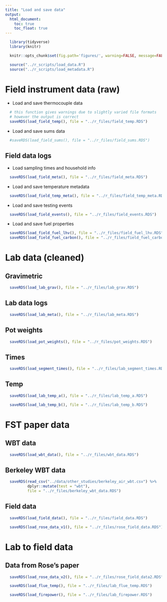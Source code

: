 ```yaml
---
title: "Load and save data"
output:
  html_document:
    toc: true
    toc_float: true
---
```


```r
  library(tidyverse)
  library(knitr)
```

```r
  knitr::opts_chunk$set(fig.path='figures/', warning=FALSE, message=FALSE, cache=FALSE)
```

```r
  source("../r_scripts/load_data.R")
  source("../r_scripts/load_metadata.R")
```

# Field instrument data (raw)

* Load and save thermocouple data

```r
  # this function gives warnings due to slightly varied file formats 
  # however the output is correct
  saveRDS(load_field_temp(), file = "../r_files/field_temp.RDS")
```

* Load and save sums data

```r
  #saveRDS(load_field_sums(), file = "../r_files/field_sums.RDS")
```

## Field data logs

* Load sampling times and household info

```r
  saveRDS(load_field_meta(), file = "../r_files/field_meta.RDS")
```

* Load and save temperature metadata

```r
  saveRDS(load_field_temp_meta(), file = "../r_files/field_temp_meta.RDS")
```

* Load and save testing events

```r
  saveRDS(load_field_events(), file = "../r_files/field_events.RDS")
```

* Load and save fuel properties 

```r
  saveRDS(load_field_fuel_lhv(), file = "../r_files/field_fuel_lhv.RDS")
  saveRDS(load_field_fuel_carbon(), file = "../r_files/field_fuel_carbon.RDS")
```

# Lab data (cleaned)

## Gravimetric

```r
  saveRDS(load_lab_grav(), file = "../r_files/lab_grav.RDS")
```

## Lab data logs

```r
  saveRDS(load_lab_meta(), file = "../r_files/lab_meta.RDS")
```

## Pot weights

```r
  saveRDS(load_pot_weights(), file = "../r_files/pot_weights.RDS")
```

## Times

```r
  saveRDS(load_segment_times(), file = "../r_files/lab_segment_times.RDS")
```

## Temp

```r
  saveRDS(load_lab_temp_a(), file = "../r_files/lab_temp_a.RDS")
```

```r
  saveRDS(load_lab_temp_b(), file = "../r_files/lab_temp_b.RDS")
```

# FST paper data

## WBT data

```r
  saveRDS(load_wbt_data(), file = "../r_files/wbt_data.RDS")
```

## Berkeley WBT data

```r
  saveRDS(read_csv("../data/other_studies/berkeley_air_wbt.csv") %>%
          dplyr::mutate(test = "wbt"),
          file = "../r_files/berkeley_wbt_data.RDS")
```

## Field data

```r
  saveRDS(load_field_data(), file = "../r_files/field_data.RDS")
```

```r
  saveRDS(load_rose_data_v1(), file = "../r_files/rose_field_data.RDS")
```

# Lab to field data

## Data from Rose's paper

```r
  saveRDS(load_rose_data_v2(), file = "../r_files/rose_field_data2.RDS")
```

```r
  saveRDS(load_flue_temp(), file = "../r_files/lab_flue_temp.RDS")
```

```r
  saveRDS(load_firepower(), file = "../r_files/lab_firepower.RDS")
```

